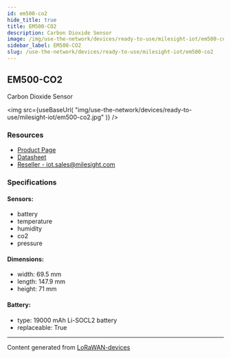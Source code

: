 ```yaml
---
id: em500-co2
hide_title: true
title: EM500-CO2
description: Carbon Dioxide Sensor
image: /img/use-the-network/devices/ready-to-use/milesight-iot/em500-co2.jpg
sidebar_label: EM500-CO2
slug: /use-the-network/devices/ready-to-use/milesight-iot/em500-co2
---
```



## EM500-CO2

Carbon Dioxide Sensor

<img
src={useBaseUrl(
"img/use-the-network/devices/ready-to-use/milesight-iot/em500-co2.jpg"
)}
/>

### Resources

- [Product Page](https://www.milesight-iot.com/lorawan/sensor/am100/)
- [Datasheet](https://resource.milesight-iot.com/milesight/document/am100-series-datasheet-en.pdf)
- [Reseller - iot.sales@milesight.com](https://www.milesight-iot.com/contact-us/)

### Specifications

#### Sensors:
- battery
- temperature
- humidity
- co2
- pressure
#### Dimensions:
- width: 69.5 mm
- length: 147.9 mm
- height: 71 mm
#### Battery: 
- type: 19000 mAh Li-SOCL2 battery
- replaceable: True



---
Content generated from [LoRaWAN-devices](https://github.com/TheThingsNetwork/lorawan-devices)